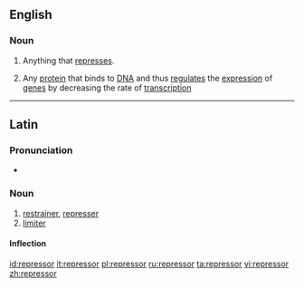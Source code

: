 {{also|Repressor}}
==English==

===Noun===
{{wikipedia}}
{{en-noun}}

# Anything that [[repress]]es.
# {{label|en|genetics}} Any [[protein]] that binds to [[DNA]] and thus [[regulate]]s the [[expression]] of [[gene]]s by decreasing the rate of [[transcription]]

----

==Latin==

===Pronunciation===
* {{la-IPA|repressor}}

===Noun===
{{la-noun|repressor||repressōris|m|third}}

# [[restrainer]], [[represser]]
# [[limiter]]

====Inflection====
{{la-decl-3rd|repressor}}

[[id:repressor]]
[[it:repressor]]
[[pl:repressor]]
[[ru:repressor]]
[[ta:repressor]]
[[vi:repressor]]
[[zh:repressor]]